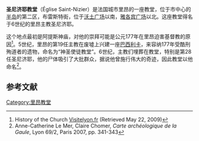{{Infobox religious building
|building_name=圣尼济耶教堂
|image=Eglise Saint-Nizier Lyon.jpg
|caption=立面
|location=法国里昂
|geo={{coord|45.764711|N|4.833598|E|}}
|religious_affiliation=[[罗马天主教|罗马天主教]]
|district=里昂第二区
|consecration_year=
|status=
|leadership=Emmanuel Community
|website=
|architect=
|architecture_type=教堂
|architecture_style=哥特式
|facade_direction=
|year_completed= 16世纪
|construction_cost= 
|capacity=
|length=
|width=
|width_nave=
|height_max=
|dome_quantity=
|dome_height_outer=
|dome_height_inner=
|dome_dia_outer=
|dome_dia_inner=
|minaret_quantity=
|minaret_height=
|spire_quantity=2
|spire_height=
|materials=
}}
'''圣尼济耶教堂'''（Église Saint-Nizier）是法国城市里昂的一座教堂，位于市中心的[[半岛_(里昂)|半岛]]的第二区，布雷斯特街，位于[[沃土广场|沃土广场]]以南，[[雅各宾广场|雅各宾广场]]以北。这座教堂得名于6世纪的里昂主教圣尼济耶。 

这个地点最初是阿提斯神庙，对他的崇拜可能是公元177年在里昂迫害基督教的原因<ref>History of the Church [http://www.visitelyon.fr/eglises-cathedrales/eglise,saint-nizier.php Visitelyon.fr] {{Wayback|url=http://www.visitelyon.fr/eglises-cathedrales/eglise,saint-nizier.php |date=20090325040303 }} (Retrieved May 22, 2009)</ref>。5世纪，里昂的第19任主教在废墟上兴建一座[[巴西利卡|巴西利卡]]，来容纳177年受酷刑殉道者的遗物，命名为“神圣使徒教堂”。6世纪，主教们埋葬在教堂，特别是第28任圣尼济耶，他的尸体吸引了大批群众，据说他曾施行伟大的奇迹，因此教堂以他命名<ref>Anne-Catherine Le Mer, Claire Chomer, ''Carte archéologique de la Gaule'', Lyon 69/2, Paris 2007, pp. 341-343</ref>。

== 参考文献 ==
{{reflist}}

[[Category:里昂教堂|Category:里昂教堂]]